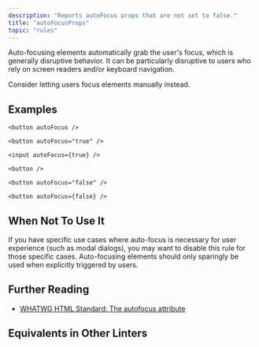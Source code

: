 ```yaml
---
description: "Reports autoFocus props that are not set to false."
title: "autoFocusProps"
topic: "rules"
---
```



<RuleSummary plugin="jsx" rule="autoFocusProps" />

Auto-focusing elements automatically grab the user's focus, which is generally disruptive behavior.
It can be particularly disruptive to users who rely on screen readers and/or keyboard navigation.

Consider letting users focus elements manually instead.

## Examples

<Tabs>
<TabItem label="❌ Incorrect">

```tsx
<button autoFocus />
```

```tsx
<button autoFocus="true" />
```

```tsx
<input autoFocus={true} />
```

</TabItem>
<TabItem label="✅ Correct">

```tsx
<button />
```

```tsx
<button autoFocus="false" />
```

```tsx
<button autoFocus={false} />
```

</TabItem>
</Tabs>

## When Not To Use It

If you have specific use cases where auto-focus is necessary for user experience (such as modal dialogs), you may want to disable this rule for those specific cases.
Auto-focusing elements should only sparingly be used when explicitly triggered by users.

## Further Reading

- [WHATWG HTML Standard: The autofocus attribute](https://html.spec.whatwg.org/multipage/interaction.html#attr-fe-autofocus)

## Equivalents in Other Linters

<RuleEquivalents pluginId="jsx" ruleId="autoFocusProps" />

